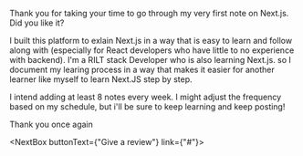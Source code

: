 


Thank you for taking your time to go through my very first note on Next.js. <br/>
Did you like it? <br/>

I built this platform to exlain Next.js
in a way that is easy to learn and follow along with (especially for React developers who have little to no experience with backend).
I'm a RILT stack Developer who is also learning Next.js. so I document my learing process in a way that makes it
easier for another learner like myself to learn Next.JS step by step.

I intend adding at least 8 notes every week. I might adjust the frequency based on my 
schedule, but i'll be sure to keep learning and keep posting!

Thank you once again

<NextBox buttonText={"Give a review"} link={"#"}>

    

</NextBox>
